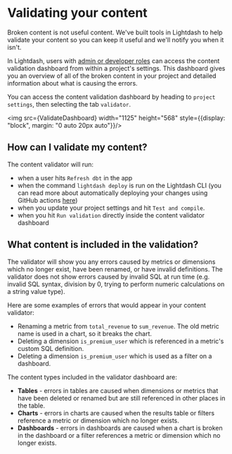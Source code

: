 

# Validating your content

Broken content is not useful content. We've built tools in Lightdash to help validate your content so you can keep it useful and we'll notify you when it isn't.

In Lightdash, users with [admin or developer roles](../references/roles) can access the content validation dashboard from within a project's settings. This dashboard gives you an overview of all of the broken content in your project and detailed information about what is causing the errors.

You can access the content validation dashboard by heading to `project settings`, then selecting the tab `validator`.

<img src={ValidateDashboard} width="1125" height="568" style={{display: "block", margin: "0 auto 20px auto"}}/>

## How can I validate my content?

The content validator will run:

  - when a user hits `Refresh dbt` in the app
  - when the command `lightdash deploy` is run on the Lightdash CLI (you can read more about automatically deploying your changes using GitHub actions [here](https://docs.lightdash.com/guides/cli/how-to-use-lightdash-deploy#automatically-deploy-your-changes-to-lightdash-using-a-github-action))
  - when you update your project settings and hit `Test and compile`.
  - when you hit `Run validation` directly inside the content validator dashboard

## What content is included in the validation? 

The validator will show you any errors caused by metrics or dimensions which no longer exist, have been renamed, or have invalid definitions. The validator does not show errors caused by invalid SQL at run time (e.g. invalid SQL syntax, division by 0, trying to perform numeric calculations on a string value type).

Here are some examples of errors that would appear in your content validator:

- Renaming a metric from `total_revenue` to `sum_revenue`. The old metric name is used in a chart, so it breaks the chart.
- Deleting a dimension `is_premium_user` which is referenced in a metric's custom SQL definition.
- Deleting a dimension `is_premium_user` which is used as a filter on a dashboard.

The content types included in the validator dashboard are:

- **Tables** - errors in tables are caused when dimensions or metrics that have been deleted or renamed but are still referenced in other places in the table.
- **Charts** - errors in charts are caused when the results table or filters reference a metric or dimension which no longer exists.
- **Dashboards** - errors in dashboards are caused when a chart is broken in the dashboard or a filter references a metric or dimension which no longer exists.
